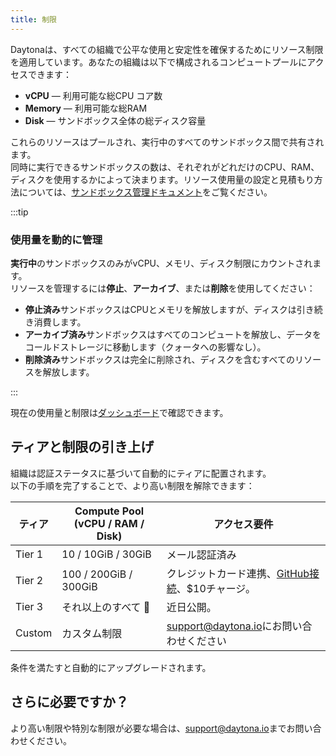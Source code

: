 ```yaml
---
title: 制限
---
```


Daytonaは、すべての組織で公平な使用と安定性を確保するためにリソース制限を適用しています。あなたの組織は以下で構成されるコンピュートプールにアクセスできます：

- **vCPU** — 利用可能な総CPU コア数
- **Memory** — 利用可能な総RAM
- **Disk** — サンドボックス全体の総ディスク容量

これらのリソースはプールされ、実行中のすべてのサンドボックス間で共有されます。  
同時に実行できるサンドボックスの数は、それぞれがどれだけのCPU、RAM、ディスクを使用するかによって決まります。リソース使用量の設定と見積もり方法については、[サンドボックス管理ドキュメント](https://www.daytona.io/docs/sandbox-management/)をご覧ください。

:::tip

### 使用量を動的に管理

**実行中**のサンドボックスのみがvCPU、メモリ、ディスク制限にカウントされます。  
リソースを管理するには**停止**、**アーカイブ**、または**削除**を使用してください：

- **停止済み**サンドボックスはCPUとメモリを解放しますが、ディスクは引き続き消費します。
- **アーカイブ済み**サンドボックスはすべてのコンピュートを解放し、データをコールドストレージに移動します（クォータへの影響なし）。
- **削除済み**サンドボックスは完全に削除され、ディスクを含むすべてのリソースを解放します。

:::

現在の使用量と制限は[ダッシュボード](https://app.daytona.io/dashboard/limits)で確認できます。

## ティアと制限の引き上げ

組織は認証ステータスに基づいて自動的にティアに配置されます。  
以下の手順を完了することで、より高い制限を解除できます：

| ティア   | Compute Pool (vCPU / RAM / Disk) | アクセス要件                                                                                                     |
| ------ | -------------------------------- | ----------------------------------------------------------------------------------------------------------------------- |
| Tier 1 | 10 / 10GiB / 30GiB               | メール認証済み                                                                                                          |
| Tier 2 | 100 / 200GiB / 300GiB            | クレジットカード連携、[GitHub接続](https://www.daytona.io/docs/linked-accounts#how-to-link-an-account)、$10チャージ。 |
| Tier 3 | それ以上のすべて 🚀             | 近日公開。                                                                                                            |
| Custom | カスタム制限                    | [support@daytona.io](mailto:support@daytona.io)にお問い合わせください                                                                 |

条件を満たすと自動的にアップグレードされます。

## さらに必要ですか？

より高い制限や特別な制限が必要な場合は、[support@daytona.io](mailto:support@daytona.io)までお問い合わせください。
